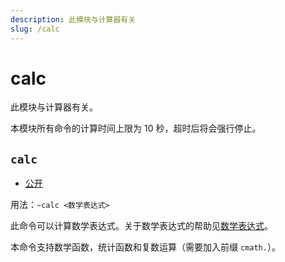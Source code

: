 ```yaml
---
description: 此模块与计算器有关
slug: /calc
---
```


# calc

此模块与计算器有关。

本模块所有命令的计算时间上限为 10 秒，超时后将会强行停止。

## `calc`

- [公开](permissions)

用法：`~calc <数学表达式>`

此命令可以计算数学表达式。关于数学表达式的帮助见[数学表达式](/docs/help/expressions)。

本命令支持数学函数，统计函数和复数运算（需要加入前缀 `cmath.`）。
